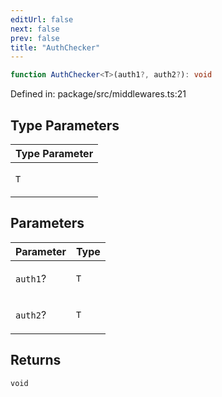 ```yaml
---
editUrl: false
next: false
prev: false
title: "AuthChecker"
---
```


```ts
function AuthChecker<T>(auth1?, auth2?): void
```

Defined in: package/src/middlewares.ts:21

## Type Parameters

<table>
<thead>
<tr>
<th>Type Parameter</th>
</tr>
</thead>
<tbody>
<tr>
<td>

`T`

</td>
</tr>
</tbody>
</table>

## Parameters

<table>
<thead>
<tr>
<th>Parameter</th>
<th>Type</th>
</tr>
</thead>
<tbody>
<tr>
<td>

`auth1`?

</td>
<td>

`T`

</td>
</tr>
<tr>
<td>

`auth2`?

</td>
<td>

`T`

</td>
</tr>
</tbody>
</table>

## Returns

`void`
